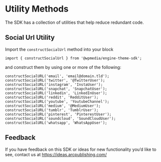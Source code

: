 
<Meta title="Utilities" />

# Utility Methods

The SDK has a collection of utilities that help reduce redundant code.

## Social Url Utility

Import the `constructSocialUrl` method into your block

`import { constructSocialUrl } from '@wpmedia/engine-theme-sdk';`

and construct them by using one or more of the following:

```
constructSocialURL('email', 'email@domain.tld');
constructSocialURL('twitter', '@TwitterUser');
constructSocialURL('instagram', 'InstaUser');
constructSocialURL('snapchat', 'SnapchatUser');
constructSocialURL('linkedin', 'LinkedInUser');
constructSocialURL('reddit', 'RedditUser');
constructSocialURL('youtube', 'YoutubeChannel');
constructSocialURL('medium', '@MediumUser');
constructSocialURL('tumblr', 'TumblrUser');
constructSocialURL('pinterest', 'PinterestUser');
constructSocialURL('soundcloud', 'SoundCloudUser');
constructSocialURL('whatsapp', 'WhatsAppUser');
```

## Feedback

If you have feedback on this SDK or ideas for new functionality you’d like to see, contact us at https://ideas.arcpublishing.com/
